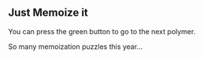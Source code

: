 ## Just Memoize it

<Tutorial>
You can press the green button to go to the next polymer.
</Tutorial>

So many memoization puzzles this year...